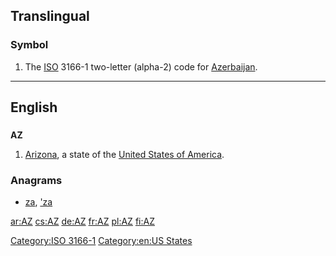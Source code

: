 {{also|az|.az|až|aż|аз}}
==Translingual==
===Symbol===
{{infl|mul|symbol}}
# The [[ISO]] 3166-1 two-letter (alpha-2) code for [[Azerbaijan]].

[[Category:ISO 3166-1]]
----

==English==

==={{abbreviation}}===
'''AZ'''

# [[Arizona]], a state of the [[United States of America]].

===Anagrams===
* [[za#English|za]], [['za#English|'za]]
[[Category:en:US States]]

[[ar:AZ]]
[[cs:AZ]]
[[de:AZ]]
[[fr:AZ]]
[[pl:AZ]]
[[fi:AZ]]
